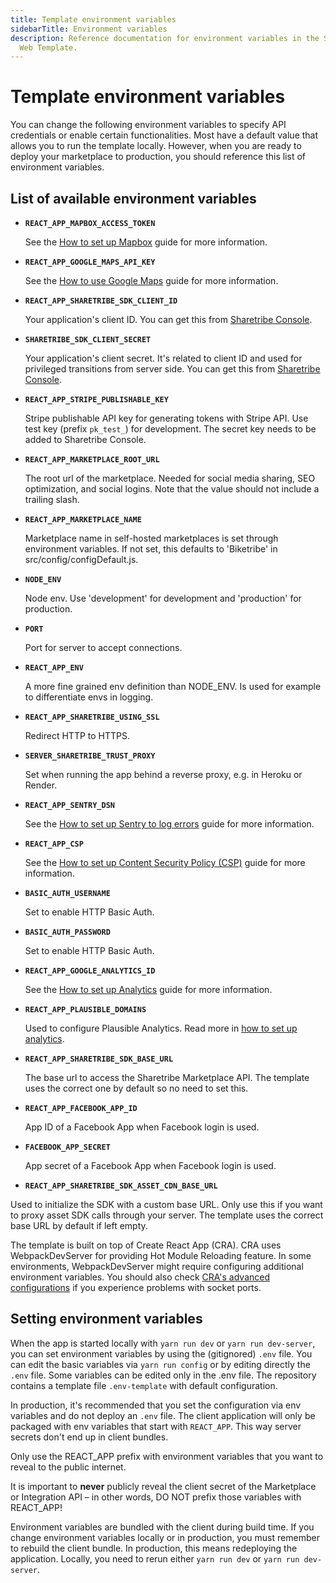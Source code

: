 ```yaml
---
title: Template environment variables
sidebarTitle: Environment variables
description: Reference documentation for environment variables in the Sharetribe
  Web Template.
---
```



# Template environment variables

You can change the following environment variables to specify API
credentials or enable certain functionalities. Most have a default value
that allows you to run the template locally. However, when you are ready
to deploy your marketplace to production, you should reference this list
of environment variables.

## List of available environment variables

- **`REACT_APP_MAPBOX_ACCESS_TOKEN`**

  See the
  [How to set up Mapbox](/template/maps/how-to-set-up-mapbox-for-template/)
  guide for more information.

- **`REACT_APP_GOOGLE_MAPS_API_KEY`**

  See the
  [How to use Google Maps](/template/maps/how-to-use-google-maps-in-template/)
  guide for more information.

- **`REACT_APP_SHARETRIBE_SDK_CLIENT_ID`**

  Your application's client ID. You can get this from
  [Sharetribe Console](https://console.sharetribe.com/advanced/applications).

- **`SHARETRIBE_SDK_CLIENT_SECRET`**

  Your application's client secret. It's related to client ID and used
  for privileged transitions from server side. You can get this from
  [Sharetribe Console](https://console.sharetribe.com/advanced/applications).

- **`REACT_APP_STRIPE_PUBLISHABLE_KEY`**

  Stripe publishable API key for generating tokens with Stripe API. Use
  test key (prefix `pk_test_`) for development. The secret key needs to
  be added to Sharetribe Console.

- **`REACT_APP_MARKETPLACE_ROOT_URL`**

  The root url of the marketplace. Needed for social media sharing, SEO
  optimization, and social logins. Note that the value should not
  include a trailing slash.

- **`REACT_APP_MARKETPLACE_NAME`**

  Marketplace name in self-hosted marketplaces is set through
  environment variables. If not set, this defaults to 'Biketribe' in
  src/config/configDefault.js.

- **`NODE_ENV`**

  Node env. Use 'development' for development and 'production' for
  production.

- **`PORT`**

  Port for server to accept connections.

- **`REACT_APP_ENV`**

  A more fine grained env definition than NODE_ENV. Is used for example
  to differentiate envs in logging.

- **`REACT_APP_SHARETRIBE_USING_SSL`**

  Redirect HTTP to HTTPS.

- **`SERVER_SHARETRIBE_TRUST_PROXY`**

  Set when running the app behind a reverse proxy, e.g. in Heroku or
  Render.

- **`REACT_APP_SENTRY_DSN`**

  See the
  [How to set up Sentry to log errors](/template/testing/how-to-set-up-sentry/)
  guide for more information.

- **`REACT_APP_CSP`**

  See the
  [How to set up Content Security Policy (CSP)](/template/security/how-to-set-up-csp-for-template/)
  guide for more information.

- **`BASIC_AUTH_USERNAME`**

  Set to enable HTTP Basic Auth.

- **`BASIC_AUTH_PASSWORD`**

  Set to enable HTTP Basic Auth.

- **`REACT_APP_GOOGLE_ANALYTICS_ID`**

  See the
  [How to set up Analytics](/template/analytics/how-to-set-up-analytics-for-template/)
  guide for more information.

- **`REACT_APP_PLAUSIBLE_DOMAINS`**

  Used to configure Plausible Analytics. Read more in
  [how to set up analytics](/template/analytics/how-to-set-up-analytics-for-template/).

* **`REACT_APP_SHARETRIBE_SDK_BASE_URL`**

  The base url to access the Sharetribe Marketplace API. The template
  uses the correct one by default so no need to set this.

* **`REACT_APP_FACEBOOK_APP_ID`**

  App ID of a Facebook App when Facebook login is used.

* **`FACEBOOK_APP_SECRET`**

  App secret of a Facebook App when Facebook login is used.

* **`REACT_APP_SHARETRIBE_SDK_ASSET_CDN_BASE_URL`**

Used to initialize the SDK with a custom base URL. Only use this if you
want to proxy asset SDK calls through your server. The template uses the
correct base URL by default if left empty.

<Callout>

The template is built on top of Create React App (CRA). CRA uses
WebpackDevServer for providing Hot Module Reloading feature. In some
environments, WebpackDevServer might require configuring additional
environment variables. You should also check
[CRA's advanced configurations](https://create-react-app.dev/docs/advanced-configuration)
if you experience problems with socket ports.

</Callout>

## Setting environment variables

When the app is started locally with `yarn run dev` or
`yarn run dev-server`, you can set environment variables by using the
(gitignored) `.env` file. You can edit the basic variables via
`yarn run config` or by editing directly the `.env` file. Some variables
can be edited only in the .env file. The repository contains a template
file `.env-template` with default configuration.

In production, it's recommended that you set the configuration via env
variables and do not deploy an `.env` file. The client application will
only be packaged with env variables that start with `REACT_APP`. This
way server secrets don't end up in client bundles.

<Callout type="error">

Only use the REACT_APP prefix with environment variables that you want
to reveal to the public internet.

It is important to **never** publicly reveal the client secret of the
Marketplace or Integration API – in other words, DO NOT prefix those
variables with REACT_APP!

</Callout>

Environment variables are bundled with the client during build time. If
you change environment variables locally or in production, you must
remember to rebuild the client bundle. In production, this means
redeploying the application. Locally, you need to rerun either
`yarn run dev` or `yarn run dev-server`.
